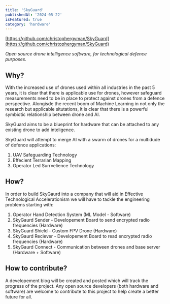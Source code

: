 ```yaml
---
title: 'SkyGuard'
publishedAt: '2024-05-22'
isFeatured: true
category: 'hardware'
---
```

[https://github.com/christophergyman/SkyGuard](https://github.com/christophergyman/SkyGuard)

*Open source drone intelligence software, for technological defence purposes.*

## Why?
With the increased use of drones used within all industries in the past 5 years, it is clear that there is applicable use for drones, however safeguard measurements need to be in place to protect against drones from a defence perspective. Alongisde the recent boom of Machine Learning in not only the research but applicable situtations, it is clear that there is a powerful symbiotic relationship between drone and AI.

SkyGuard aims to be a blueprint for hardware that can be attached to any existing drone to add inteligence. 

SkyGuard will attempt to merge AI with a swarm of drones for a multidude of defence applications:
1. UAV Safeguarding Technology
2. Effecient Terrarian Mapping
3. Operator Led Surrvelience Technology

## How?
In order to build SkyGaurd into a company that will aid in Effective Technological Accelerationism we will have to tackle the engineering problems starting with:
1. Operator Hand Detection System (ML Model - Software) 
2. SkyGaurd Sender - Developement Board to send encrypted radio frequencies (Hardware) 
3. SkyGuard Shield - Custom FPV Drone (Hardware)
4. SkyGaurd Reciever - Developement Board to read encrypted radio frequencies (Hardware) 
5. SkyGaurd Connect - Communication between drones and base server (Hardware + Software) 


## How to contribute?
A developement blog will be created and posted which will track the progress of the project. Any open source developers (both hardware and software) are welcome to contribute to this project to help create a better future for all.
